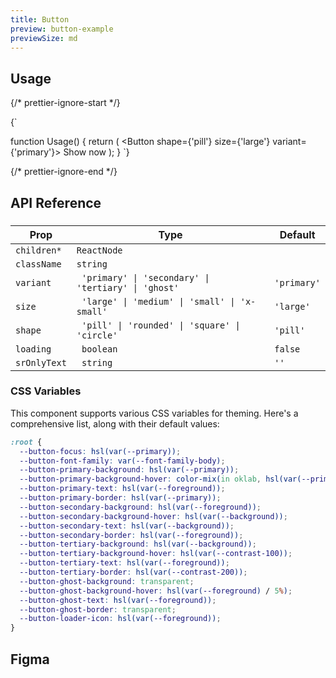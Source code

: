 ```yaml
---
title: Button
preview: button-example
previewSize: md
---
```


## Usage

{/* prettier-ignore-start */}

<CodeBlock lang="ts">{`

function Usage() {
    return (
        <Button shape={'pill'} size={'large'} variant={'primary'}>
            Show now
        </Button>
    );
}
`}
</CodeBlock>

{/* prettier-ignore-end */}

## API Reference

###

| Prop         | Type                                                 | Default     |
| ------------ | ---------------------------------------------------- | ----------- |
| `children*`  | `ReactNode`                                          |             |
| `className`  | `string`                                             |             |
| `variant`    | ` 'primary' \| 'secondary' \| 'tertiary' \| 'ghost'` | `'primary'` |
| `size`       | ` 'large' \| 'medium' \| 'small' \| 'x-small'`       | `'large'`   |
| `shape`      | ` 'pill' \| 'rounded' \| 'square' \| 'circle'`       | `'pill'`    |
| `loading`    | ` boolean`                                           | `false`     |
| `srOnlyText` | ` string`                                            | `''`        |

### CSS Variables

This component supports various CSS variables for theming. Here's a comprehensive list, along
with their default values:

```css
:root {
  --button-focus: hsl(var(--primary));
  --button-font-family: var(--font-family-body);
  --button-primary-background: hsl(var(--primary));
  --button-primary-background-hover: color-mix(in oklab, hsl(var(--primary)), white 75%);
  --button-primary-text: hsl(var(--foreground));
  --button-primary-border: hsl(var(--primary));
  --button-secondary-background: hsl(var(--foreground));
  --button-secondary-background-hover: hsl(var(--background));
  --button-secondary-text: hsl(var(--background));
  --button-secondary-border: hsl(var(--foreground));
  --button-tertiary-background: hsl(var(--background));
  --button-tertiary-background-hover: hsl(var(--contrast-100));
  --button-tertiary-text: hsl(var(--foreground));
  --button-tertiary-border: hsl(var(--contrast-200));
  --button-ghost-background: transparent;
  --button-ghost-background-hover: hsl(var(--foreground) / 5%);
  --button-ghost-text: hsl(var(--foreground));
  --button-ghost-border: transparent;
  --button-loader-icon: hsl(var(--foreground));
}
```

## Figma

<Figma url="https://www.figma.com/design/GAKpWYdZ0ZVOSFtNPHliJM/Soul-Vibe?node-id=2295-42814" />
